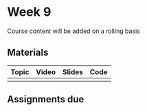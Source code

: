 # Week 9
Course content will be added on a rolling basis

## Materials

| Topic | Video | Slides| Code |
|----|----|----|----|
|   |   |   |   |    

## Assignments due